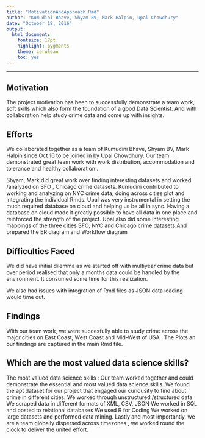 ```yaml
---
title: "MotivationAndApproach.Rmd"
author: "Kumudini Bhave, Shyam BV, Mark Halpin, Upal Chowdhury"
date: "October 18, 2016"
output:
  html_document:
    fontsize: 17pt
    highlight: pygments
    theme: cerulean
    toc: yes
---
```


********

## Motivation

The project motivation has been to successfully demonstrate a team work, soft skills which also form the foundation of a good Data Scientist. And with collaboration help study crime data and come up with insights.



## Efforts

We collaborated together as a team of Kumudini Bhave, Shyam BV, Mark Halpin since Oct 16 to be joined in by Upal Chowdhury.
Our team demonstrated great team work with work distribution, accommodation and tolerance and healthy collaboration .


Shyam, Mark did great work over finding interesting datasets and worked /analyzed on SFO , Chicago crime datasets. Kumudini contributed to working and analyzing on NYC crime data, doing across cities plot and integrating the individual Rmds. Upal was very instrumental in setting the much required database on cloud and helping us be all in sync.
Having a database on cloud made it greatly possible to have all data in one place  and reinforced the strength of the project.
Upal also did some interesting mappings of the three cities SFO, NYC and Chicago crime datasets.And prepared the ER diagram and Workflow diagram


## Difficulties Faced

We did have initial dilemma as we started off with multiyear crime data but over period realised that only a months data could be handled by the environment.
It consumed some time for this realization.

We also had issues with integration of Rmd files as JSON data loading would time out. 


## Findings

With our team work, we were succesfully able to study crime across the major cities on East Coast, West Coast and Mid-West of USA . 
The Plots an our findings are captured in the main Rmd file.



## Which are the most valued data science skills?

The most valued data science skills :
Our team worked together and could demonstrate the essential and most valued data science skills.
We found the apt dataset for our project that engaged our curiousity to find about crime in different cities.
We worked through unstructured /structured data
We scraped data in different formats of XML, CSV, JSON
We worked in SQL and posted to relational databases
We used R for Coding 
We worked on large datasets and performed data mining.
Lastly and most importantly, we are a team globally dispersed across timezones , we worked round the clock to deliver the united effort.


